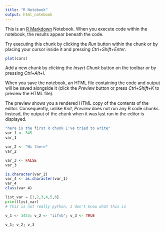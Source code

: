 ```yaml
---
title: "R Notebook"
output: html_notebook
---
```


This is an [R Markdown](http://rmarkdown.rstudio.com) Notebook. When you execute code within the notebook, the results appear beneath the code. 

Try executing this chunk by clicking the *Run* button within the chunk or by placing your cursor inside it and pressing *Ctrl+Shift+Enter*. 

```r
plot(cars)
```

Add a new chunk by clicking the *Insert Chunk* button on the toolbar or by pressing *Ctrl+Alt+I*.

When you save the notebook, an HTML file containing the code and output will be saved alongside it (click the *Preview* button or press *Ctrl+Shift+K* to preview the HTML file).

The preview shows you a rendered HTML copy of the contents of the editor. Consequently, unlike *Knit*, *Preview* does not run any R code chunks. Instead, the output of the chunk when it was last run in the editor is displayed.

```r
"here is the first R chunk I've tried to write"
var_1 <- 345
var_1

var_2 <- "Hi there"
var_2

var_3 <- FALSE
var_3

is.character(var_2)
var_4 <- as.character(var_1)
var_4
class(var_4)

```

```python
list_var = [1,2,3,4,5,6]
print(list_var)
# This is not really python, I don't know what this is
```

```r
v_1 <- 3453; v_2 <- "iifvb"; v_3 <- TRUE

v_1; v_2; v_3

```

